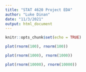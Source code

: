 ```yaml
---
title: "STAT 4620 Project EDA"
author: "Luke Dinan"
date: "11/3/2021"
output: html_document
---
```


```r
knitr::opts_chunk$set(echo = TRUE)
```

```r
plot(rnorm(100), rnorm(100))
```

```r
plot(rnorm(1000), rnorm(1000))
```

```r
plot(rnorm(10000), rnorm(10000))
```


